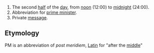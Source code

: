 # The second [[half]] of the [[day]], from [[noon]] (12:00) to [[midnight]] (24:00).
# Abbreviation for [[prime minister]].
# Private [[message]].

== Etymology ==

PM is an abbreviation of ''post meridiem'', [[w:Latin|Latin]] for "after the [[middle]]"